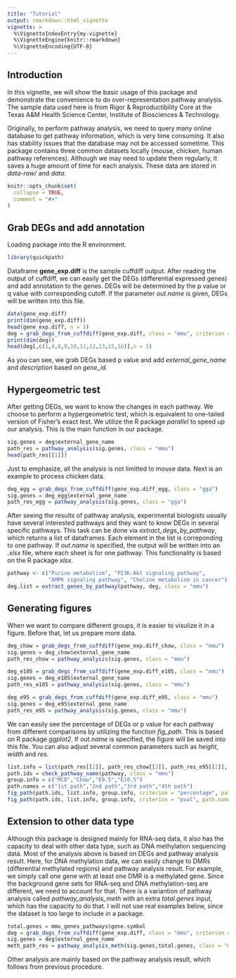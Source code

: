 ```yaml
---
title: "Tutorial"
output: rmarkdown::html_vignette
vignette: >
  %\VignetteIndexEntry{my-vignette}
  %\VignetteEngine{knitr::rmarkdown}
  %\VignetteEncoding{UTF-8}
---
```

## Introduction
In this vignette, we will show the basic usage of this package and demonstrate the convenience to do over-representation pathway analysis. The sample data used here is from Rigor & Reproductibility Core at the Texas A&M Health Science Center, Institute of Biosciences & Technology.

Originally, to perform pathway analysis, we need to query many online database to get pathway information, which is very time consuming. It also has stability issues that the database may not be accessed sometime. This package contains three common datasets locally (mouse, chicken, human pathway references). Although we may need to update them regularly, it saves a huge amount of time for each analysis. These data are stored in *data-raw/* and *data*. 
```r
knitr::opts_chunk$set(
  collapse = TRUE,
  comment = "#>"
)
```

## Grab DEGs and add annotation
Loading package into the R environment.
```r
library(quickpath)
```
Dataframe **gene_exp.diff** is the sample cuffdiff output. After reading the output of cuffdiff, we can easily get the DEGs (differential expressed genes) and add annotation to the genes. DEGs will be determined by the p value or q value with corresponding cutoff. If the parameter *out.name* is given, DEGs will be written into this file.
```r
data(gene_exp.diff)
print(dim(gene_exp.diff))
head(gene_exp.diff, n = 5)
deg = grab_degs_from_cuffdiff(gene_exp.diff, class = "mmu", criterion = "p_value", cut.off = 0.05)
print(dim(deg))
head(deg[,c(1,4,8,9,10,11,12,13,15,16)],n = 5)
```
As you can see, we grab DEGs based p value and add *external_gene_name* and *description* based on *gene_id*.

## Hypergeometric test
After getting DEGs, we want to know the changes in each pathway. We choose to perform a hypergeometric test, which is equivalent to one-tailed version of Fisher's exact test. We utilize the R package *parallel* to speed up our analysis. This is the main function in our package. 

```r
sig.genes = deg$external_gene_name
path_res = pathway_analysis(sig.genes, class = "mmu")
head(path_res[[1]])
```

Just to emphasize, all the analysis is not limitted to mouse data. Next is an example to process chicken data.
```r
deg_egg = grab_degs_from_cuffdiff(gene_exp.diff_egg, class = "gga")
sig.genes = deg_egg$external_gene_name
path_res_egg = pathway_analysis(sig.genes, class = "gga")
```

After seeing the results of pathway analysis, experimental biologists usually have several interested pathways and they want to know DEGs in several specific pathways. This task can be done via *extract_degs_by_pathway*, which returns a list of dataframes. Each element in the list is correponding to one pathway. If *out.name* is specified, the output will be written into an *.xlsx* file, where each sheet is for one pathway. This functionality is based on the R package *xlsx*. 
```r
pathway <- c("Purine metabolism", "PI3K-Akt signaling pathway", 
             "AMPK signaling pathway", "Choline metabolism in cancer")
deg.list = extract_genes_by_pathway(pathway, deg, class = "mmu")
```

## Generating figures
When we want to compare different groups, it is easier to visulize it in a figure. Before that, let us prepare more data.
```r
deg_chow = grab_degs_from_cuffdiff(gene_exp.diff_chow, class = "mmu")
sig.genes = deg_chow$external_gene_name
path_res_chow = pathway_analysis(sig.genes, class = "mmu")
```

```r
deg_e105 = grab_degs_from_cuffdiff(gene_exp.diff_e105, class = "mmu")
sig.genes = deg_e105$external_gene_name
path_res_e105 = pathway_analysis(sig.genes, class = "mmu")
```

```r
deg_e95 = grab_degs_from_cuffdiff(gene_exp.diff_e95, class = "mmu")
sig.genes = deg_e95$external_gene_name
path_res_e95 = pathway_analysis(sig.genes, class = "mmu")
```
We can easily see the percentage of DEGs or p value for each pathway from different comparisons by utilizing the function *fig_path*. This is based on R package *ggplot2*. If *out.name* is specified, the figure will be saved into this file. You can also adjust several common parameters such as *height*, *width* and *res*.
```r
list.info = list(path_res[[2]], path_res_chow[[2]], path_res_e95[[2]], path_res_e105[[2]])
path.ids = check_pathway_name(pathway, class = "mmu")
group.info = c("MCD","Chow","E9.5","E10.5")
path.names = c("1st path","2nd path","3rd path","4th path")
fig_path(path.ids, list.info, group.info, criterion = "percentage", path.names = path.names)
fig_path(path.ids, list.info, group.info, criterion = "pval", path.names = path.names)
```

## Extension to other data type
Although this package is designed mainly for RNA-seq data, it also has the capacity to deal with other data type, such as DNA methylation sequencing data. Most of the analysis above is based on DEGs and pathway analysis result. Here, for DNA methylation data, we can easily change to DMRs (differential methylated regions) and pathway analysis result. For example, we simply call one gene with at least one DMR is a methylated gene. Since the background gene sets for RNA-seq and DNA methylation-seq are different, we need to account for that. There is a variantion of pathway analysis called *pathway_analysis_meth* with an extra *total.genes* input, which has the capacity to do that. I will not use real examples below, since the dataset is too large to include in a package.
```r
total.genes = mmu_genes_pathways$gene.symbol
deg = grab_degs_from_cuffdiff(gene_exp.diff, class = "mmu", criterion = "p_value", cut.off = 0.05)
sig.genes = deg$external_gene_name
meth_path_res = pathway_analysis_meth(sig.genes,total.genes, class = "mmu")
```
Other analysis are mainly based on the pathway analysis result, which follows from previous procedure.
